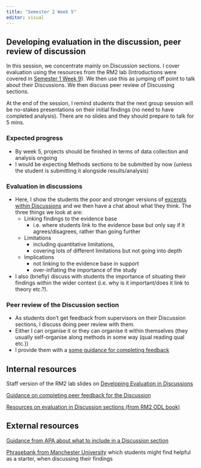 ```yaml
---
title: "Semester 2 Week 5"
editor: visual
---
```


## Developing evaluation in the discussion, peer review of discussion

In this session, we concentrate mainly on Discussion sections. I cover evaluation using the resources from the RM2 lab (Introductions were covered in [Semester 1 Week 9](https://ashleyerobertson.github.io/group_supervision/sem1wk9.html)). We then use this as jumping off point to talk about their Discussions. We then discuss peer review of Discussing sections.

At the end of the session, I remind students that the next group session will be no-stakes presentations on their initial findings (no need to have completed analysis). There are no slides and they should prepare to talk for 5 mins.

### Expected progress

-   By week 5, projects should be finished in terms of data collection and analysis ongoing
-   I would be expecting Methods sections to be submitted by now (unless the student is submitting it alongside results/analysis)

### Evaluation in discussions

-   Here, I show the students the poor and stronger versions of [excerpts within Discussions](https://gla-my.sharepoint.com/:p:/g/personal/ashley_robertson_glasgow_ac_uk/Eb-chzz3EvJIoBK5TA5SVPABtu8PhcfmV91U9FaehaGhFg?e=6UBAyc) and we then have a chat about what they think. The three things we look at are:
    -   Linking findings to the evidence base
        -   i.e. where students link to the evidence base but only say if it agrees/disagrees, rather than going further
    -   Limitations
        -   including quantitative limitations,
        -   covering lots of different limitations but not going into depth
    -   Implications
        -   not linking to the evidence base in support
        -   over-inflating the importance of the study
-   I also (briefly) discuss with students the importance of situating their findings within the wider context (i.e. why is it important/does it link to theory etc.?).

### Peer review of the Discussion section

-   As students don't get feedback from supervisors on their Discussion sections, I discuss doing peer review with them.
-   Either I can organise it or they can organise it within themselves (they usually self-organise along methods in some way (qual reading qual etc.))
-   I provide them with a [some guidance for completing feedback](https://gla-my.sharepoint.com/:w:/g/personal/ashley_robertson_glasgow_ac_uk/EVXw3yeJ3VdAnCDio29Mwl0B0m0FrkMGAtf85XJQIG4tYA?e=5QVmlB)

## Internal resources

Staff version of the RM2 lab slides on [Developing Evaluation in Discussions](https://gla-my.sharepoint.com/:p:/g/personal/ashley_robertson_glasgow_ac_uk/Eb-chzz3EvJIoBK5TA5SVPABtu8PhcfmV91U9FaehaGhFg?e=6UBAyc)

[Guidance on completing peer feedback for the Discussion](https://gla-my.sharepoint.com/:w:/g/personal/ashley_robertson_glasgow_ac_uk/EVXw3yeJ3VdAnCDio29Mwl0B0m0FrkMGAtf85XJQIG4tYA?e=5QVmlB)

[Resources on evaluation in Discussion sections (from RM2 ODL book)](https://wtoivo.github.io/RM2-ODL-quali-book/academic-writing.html#evaluation-in-discussions)

## External resources

[Guidance from APA about what to include in a Discussion section](https://www.apa.org/gradpsych/2006/01/findings)

[Phrasebank from Manchester University](https://www.phrasebank.manchester.ac.uk/discussing-findings/) which students might find helpful as a starter, when discussing their findings
